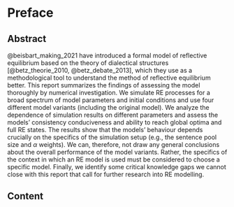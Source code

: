 # Preface <!-- {.unnumbered} -->

<!--
ToDos:
+ Make links to package docs perhaps more visible (how?) 
-->

## Abstract

@beisbart_making_2021 have introduced a formal model of reflective equilibrium based on the theory of dialectical structures [@betz_theorie_2010, @betz_debate_2013], which they use as a methodological tool to understand the method of reflective equilibrium better. This report summarizes the findings of assessing the model thoroughly by numerical investigation. We simulate RE processes for a broad spectrum of model parameters and initial conditions and use four different model variants (including the original model). We analyze the dependence of simulation results on different parameters and assess the models' consistency conduciveness and ability to reach global optima and full RE states. The results show that the models' behaviour depends crucially on the specifics of the simulation setup (e.g., the sentence pool size and $\alpha$ weights). We can, therefore, not draw any general conclusions about the overall performance of the model variants. Rather, the specifics of the context in which an RE model is used must be considered to choose a specific model. Finally, we identify some critical knowledge gaps we cannot close with this report that call for further research into RE modelling.      


## Content

:::: {.columns}

<!--Introduction-->
::: {.column width="20%"}
![](figures/preface_scales){width=100}
:::

::: {.column width="10%"}
<!-- empty column to create horizontal gap -->
:::

::: {.column width="70%"}
In @sec-intro, we introduce the formal model of reflective equilibrium of @beisbart_making_2021 together with three variations of the original model that have been included in this report. We motivate the metrics for model validations that guide our assessment. Finally, we describe the ensemble of RE simulations that has been generated by the computer implementation of the formal model of RE.
:::

:::{.column width="100%"}
<!-- empty column to create vertical gap -->
:::

<!--General Properties-->
::: {.column width="20%"}
![](figures/preface_data){width=100}
:::

::: {.column width="10%"}
<!-- empty column to create horizontal gap -->
:::

::: {.column width="70%"}
In @sec-general-props, we present general results about the ensemble of RE simulation that form the basis of this report. They help to understand the model better,  and they ease the interpretation of salient results, subsequently.
:::

:::{.column width="100%"}
<!-- empty column to create vertical gap -->
:::

<!--GO and FP-->
::: {.column width="20%"}
![](figures/preface_venn){width=100}
:::

::: {.column width="10%"}
<!-- empty column to create horizontal gap -->
:::

::: {.column width="70%"}
In @sec-go-and-fp, we provide results concerning the overlap of two outputs produced by the model: global optima and fixed points. They represent the static aspect of equilibrium states and the dynamic aspect of equilibration processes in RE, respectively.
:::

:::{.column width="100%"}
<!-- empty column to create vertical gap -->
:::

<!--Full RE statesy-->
::: {.column width="20%"}
![](figures/preface_crown){width=100}
:::

::: {.column width="10%"}
<!-- empty column to create horizontal gap -->
:::

::: {.column width="70%"}
In @sec-full-re-states, we present results concerning the attainment of full RE states which meet the highest standards for RE outputs. Full RE states represent outputs that can be understood to be justified by RE.
:::

:::{.column width="100%"}
<!-- empty column to create vertical gap -->
:::

<!--Consistency-->
::: {.column width="20%"}
![](figures/preface_contradiction){width=100}
:::

::: {.column width="10%"}
<!-- empty column to create horizontal gap -->
:::

::: {.column width="70%"}
In @sec-commitment-consistency, we analyse different aspects of consistency pertaining to the outputs of the formal model. Commonly, consistency is considered to be a necessary requirement for coherence.  
:::

:::{.column width="100%"}
<!-- empty column to create vertical gap -->
:::

<!--Extreme values-->
::: {.column width="20%"}
![](figures/preface_max){width=100}
:::

::: {.column width="10%"}
<!-- empty column to create horizontal gap -->
:::

::: {.column width="70%"}
In @sec-extreme-values, we display outcomes regarding maximal values of measures of RE desiderata that guide the selection of states. This part of the analysis aims to foster understanding about the trade-offs in the formal model of RE.
:::

:::{.column width="100%"}
<!-- empty column to create vertical gap -->
:::

<!--Summary-->
::: {.column width="20%"}
![](figures/preface_plane){width=100}
:::

::: {.column width="10%"}
<!-- empty column to create horizontal gap -->
:::

::: {.column width="70%"}
In @sec-summary, we summarize the main outcomes of the report and provide an outlook to promising lines of future research.
:::

:::{.column width="100%"}
<!-- empty column to create vertical gap -->
**Appendices**
:::

<!--Appendix: Tipping Line-->
::: {.column width="20%"}
![](figures/preface_formula){width=100}
:::

::: {.column width="10%"}
<!-- empty column to create horizontal gap -->
:::

::: {.column width="70%"}
In @sec-appendix-tipping , we prove analytic results about linear model variants. These results explain the salient behaviour of linear model variants that occurs throughout the report.
:::

:::{.column width="100%"}
<!-- empty column to create vertical gap -->
:::

<!--Appendix: Trivial Endpoints-->
::: {.column width="20%"}
![](figures/preface_trivial){width=100}
:::

::: {.column width="10%"}
<!-- empty column to create horizontal gap -->
:::

::: {.column width="70%"}
In @sec-appendix-trivial, we analyse data with respect to the attainment of "trivial" outcomes, i.e. states that consist of a single commitment paired with a singleton theory.
:::

:::{.column width="100%"}
<!-- empty column to create vertical gap -->
:::

<!--Appendix: Systematicity measures-->
::: {.column width="20%"}
![](figures/preface_check){width=100}
:::

::: {.column width="10%"}
<!-- empty column to create horizontal gap -->
:::

::: {.column width="70%"}
In @sec-appendix-systematicity, we discuss alternative systematicity measures by analytical means. In view of shortcomings of the original systematicity measure, we evaluate the newly proposed measures in view of various desiderata for such measures.
:::

:::{.column width="100%"}
<!-- empty column to create vertical gap -->
:::

::::

## Reproducibility

All findings and the underlying data can be reproduced by using the [Python implementation]({{< var link.rethon >}}) of the model. The data that the model produced can be found [here]({{< var link.reproduction-data >}}). For each chapter you will find [here]({{< var link.reproduction-notebooks >}}) a Jupyter notebook whose execution produces all analysis results. For more specific instructions of how to reproduce all findings, please refer to the [github repo of this report]({{< var link.reproduction-infos >}}).

## Licence

This work is licensed under a
[Creative Commons Attribution 4.0 International License][cc-by].

[![CC BY 4.0][cc-by-image]][cc-by]

[cc-by]: http://creativecommons.org/licenses/by/4.0/
[cc-by-image]: https://i.creativecommons.org/l/by/4.0/88x31.png
[cc-by-shield]: https://img.shields.io/badge/License-CC%20BY%204.0-lightgrey.svg

## Citation

BibTex citation:

```bibtex
@article{freivogel_assessing_2024,
  title = {Assessing a {{Formal Model}} of {{Reflective Equilibrium}}},
  author = {Freivogel, Andreas and Cacean, Sebastian},
  year = {2024},
  month = mar,
  doi = {xxx},
  langid = {english},
  url = {https://re-models.github.io/re-technical-report/},
}
```


::: {.callout-note icon=false}

## For attribution, please cite this works as, for instance:

Freivogel, A., & Cacean, S. (2024). *Assessing a Formal Model of Reflective Equilibrium*. <https://doi.org/xx.xxxx/xxxxxxxx>

:::

## Credits

Earlier versions of this report were discussed on several occasions with all members of the research project ['How far does Reflective Equilibrium Take us? Investigating the Power of a Philosophical Method']({{< var link.re-project >}}) (SNSF grant 182854 and German Research Foundation grant 412679086). We thank, in particular, Claus Beisbart, Gregor Betz, Georg Brun, Alexander Koch and Richard Lohse for their helpful comments, which helped to improve this report considerably. Finally, the authors acknowledge support by the state of Baden-Württemberg through the joint high-performance computer system [bwHPC]({{< var link.bwHPC >}}).
